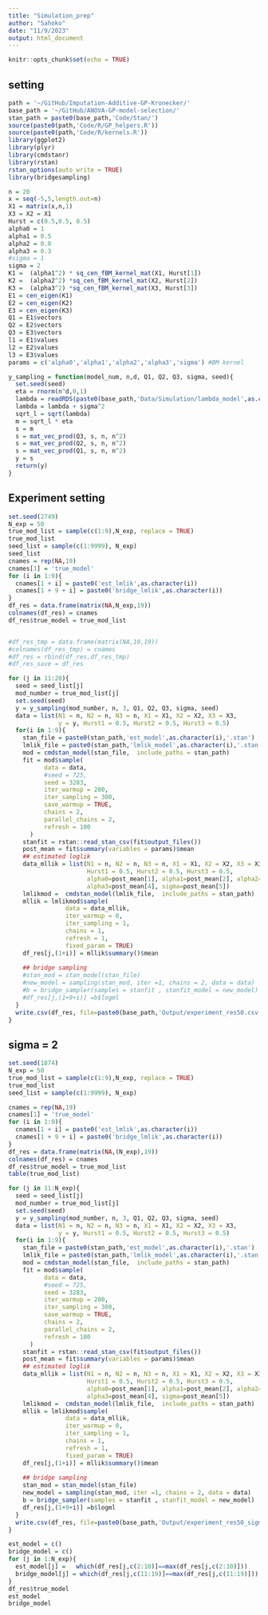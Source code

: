 ```yaml
---
title: "Simulation_prep"
author: "Sahoko"
date: "11/9/2023"
output: html_document
---
```


```r
knitr::opts_chunk$set(echo = TRUE)
```

## setting
```r
path = '~/GitHub/Imputation-Additive-GP-Kronecker/'
base_path = '~/GitHub/ANOVA-GP-model-selection/'
stan_path = paste0(base_path,'Code/Stan/')
source(paste0(path,'Code/R/GP_helpers.R'))
source(paste0(path,'Code/R/kernels.R'))
library(ggplot2)
library(plyr)
library(cmdstanr)
library(rstan)
rstan_options(auto_write = TRUE)
library(bridgesampling)
```

```r
n = 20
x = seq(-5,5,length.out=n)
X1 = matrix(x,n,1)
X3 = X2 = X1
Hurst = c(0.5,0.5, 0.5)
alpha0 = 1
alpha1 = 0.5
alpha2 = 0.8
alpha3 = 0.3
#sigma = 1
sigma = 2
K1 =  (alpha1^2) * sq_cen_fBM_kernel_mat(X1, Hurst[1])
K2 =  (alpha2^2) *sq_cen_fBM_kernel_mat(X2, Hurst[2])
K3 =  (alpha3^2) *sq_cen_fBM_kernel_mat(X3, Hurst[3])
E1 = cen_eigen(K1)
E2 = cen_eigen(K2)
E3 = cen_eigen(K3)
Q1 = E1$vectors
Q2 = E2$vectors
Q3 = E3$vectors
l1 = E1$values
l2 = E2$values
l3 = E3$values
params = c('alpha0','alpha1','alpha2','alpha3','sigma') #BM kernel
```

```r
y_sampling = function(model_num, n,d, Q1, Q2, Q3, sigma, seed){
  set.seed(seed)
  eta = rnorm(n^d,0,1)
  lambda = readRDS(paste0(base_path,'Data/Simulation/lambda_model',as.character(model_num),'.Rdata'))
  lambda = lambda + sigma^2
  sqrt_l = sqrt(lambda)
  m = sqrt_l * eta
  s = m 
  s = mat_vec_prod(Q3, s, n, n^2)
  s = mat_vec_prod(Q2, s, n, n^2)
  s = mat_vec_prod(Q1, s, n, n^2)
  y = s
  return(y)
}
```

## Experiment setting
```r
set.seed(2749)
N_exp = 50
true_mod_list = sample(c(1:9),N_exp, replace = TRUE)
true_mod_list
seed_list = sample(c(1:9999), N_exp)
seed_list
cnames = rep(NA,19)
cnames[1] = 'true_model'
for (i in 1:9){
  cnames[1 + i] = paste0('est_lmlik',as.character(i))
  cnames[1 + 9 + i] = paste0('bridge_lmlik',as.character(i))
}
df_res = data.frame(matrix(NA,N_exp,19))
colnames(df_res) = cnames
df_res$true_model = true_mod_list


#df_res_tmp = data.frame(matrix(NA,10,19))
#colnames(df_res_tmp) = cnames
#df_res = rbind(df_res,df_res_tmp)
#df_res_save = df_res

```

```r
for (j in 11:20){
  seed = seed_list[j]
  mod_number = true_mod_list[j]
  set.seed(seed)
  y = y_sampling(mod_number, n, 3, Q1, Q2, Q3, sigma, seed)
  data = list(N1 = n, N2 = n, N3 = n, X1 = X1, X2 = X2, X3 = X3, 
              y = y, Hurst1 = 0.5, Hurst2 = 0.5, Hurst3 = 0.5)
  for(i in 1:9){
    stan_file = paste0(stan_path,'est_model',as.character(i),'.stan') 
    lmlik_file = paste0(stan_path,'lmlik_model',as.character(i),'.stan') 
    mod = cmdstan_model(stan_file,  include_paths = stan_path) 
    fit = mod$sample(
          data = data, 
          #seed = 725, 
          seed = 3283,
          iter_warmup = 200,
          iter_sampling = 300,
          save_warmup = TRUE,
          chains = 2, 
          parallel_chains = 2,
          refresh = 100
      )
    stanfit = rstan::read_stan_csv(fit$output_files())
    post_mean = fit$summary(variables = params)$mean
    ## estimated loglik
    data_mllik = list(N1 = n, N2 = n, N3 = n, X1 = X1, X2 = X2, X3 = X3, y = y, 
                      Hurst1 = 0.5, Hurst2 = 0.5, Hurst3 = 0.5,
                      alpha0=post_mean[1], alpha1=post_mean[2], alpha2=post_mean[3], 
                      alpha3=post_mean[4], sigma=post_mean[5])
    lmlikmod =  cmdstan_model(lmlik_file,  include_paths = stan_path)
    mllik = lmlikmod$sample(
                data = data_mllik, 
                iter_warmup = 0,
                iter_sampling = 1,
                chains = 1, 
                refresh = 1,
                fixed_param = TRUE)
    df_res[j,(1+i)] = mllik$summary()$mean
    
    ## bridge sampling
    #stan_mod = stan_model(stan_file)
    #new_model = sampling(stan_mod, iter =1, chains = 2, data = data)
    #b = bridge_sampler(samples = stanfit , stanfit_model = new_model)
    #df_res[j,(1+9+i)] =b$logml
  }
  write.csv(df_res, file=paste0(base_path,'Output/experiment_res50.csv'))
}
```
## sigma = 2
```r
set.seed(1874)
N_exp = 50
true_mod_list = sample(c(1:9),N_exp, replace = TRUE)
true_mod_list
seed_list = sample(c(1:9999), N_exp)

cnames = rep(NA,19)
cnames[1] = 'true_model'
for (i in 1:9){
  cnames[1 + i] = paste0('est_lmlik',as.character(i))
  cnames[1 + 9 + i] = paste0('bridge_lmlik',as.character(i))
}
df_res = data.frame(matrix(NA,(N_exp),19))
colnames(df_res) = cnames
df_res$true_model = true_mod_list
table(true_mod_list)
```

```r
for (j in 11:N_exp){
  seed = seed_list[j]
  mod_number = true_mod_list[j]
  set.seed(seed)
  y = y_sampling(mod_number, n, 3, Q1, Q2, Q3, sigma, seed)
  data = list(N1 = n, N2 = n, N3 = n, X1 = X1, X2 = X2, X3 = X3, 
              y = y, Hurst1 = 0.5, Hurst2 = 0.5, Hurst3 = 0.5)
  for(i in 1:9){
    stan_file = paste0(stan_path,'est_model',as.character(i),'.stan') 
    lmlik_file = paste0(stan_path,'lmlik_model',as.character(i),'.stan') 
    mod = cmdstan_model(stan_file,  include_paths = stan_path) 
    fit = mod$sample(
          data = data, 
          #seed = 725, 
          seed = 3283,
          iter_warmup = 200,
          iter_sampling = 300,
          save_warmup = TRUE,
          chains = 2, 
          parallel_chains = 2,
          refresh = 100
      )
    stanfit = rstan::read_stan_csv(fit$output_files())
    post_mean = fit$summary(variables = params)$mean
    ## estimated loglik
    data_mllik = list(N1 = n, N2 = n, N3 = n, X1 = X1, X2 = X2, X3 = X3, y = y, 
                      Hurst1 = 0.5, Hurst2 = 0.5, Hurst3 = 0.5,
                      alpha0=post_mean[1], alpha1=post_mean[2], alpha2=post_mean[3], 
                      alpha3=post_mean[4], sigma=post_mean[5])
    lmlikmod =  cmdstan_model(lmlik_file,  include_paths = stan_path)
    mllik = lmlikmod$sample(
                data = data_mllik, 
                iter_warmup = 0,
                iter_sampling = 1,
                chains = 1, 
                refresh = 1,
                fixed_param = TRUE)
    df_res[j,(1+i)] = mllik$summary()$mean
    
    ## bridge sampling
    stan_mod = stan_model(stan_file)
    new_model = sampling(stan_mod, iter =1, chains = 2, data = data)
    b = bridge_sampler(samples = stanfit , stanfit_model = new_model)
    df_res[j,(1+9+i)] =b$logml
  }
  write.csv(df_res, file=paste0(base_path,'Output/experiment_res50_sigma2.csv'))
}
```

```r
est_model = c()
bridge_model = c()
for (j in 1:N_exp){
  est_model[j] =   which(df_res[j,c(2:10)]==max(df_res[j,c(2:10)]))
  bridge_model[j] = which(df_res[j,c(11:19)]==max(df_res[j,c(11:19)]))
}
df_res$true_model
est_model
bridge_model
```

